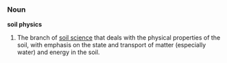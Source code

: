 ===Noun===
'''soil physics'''
# The branch of [[soil science]] that deals with the physical properties of the soil, with emphasis on the state and transport of matter (especially water) and energy in the soil.